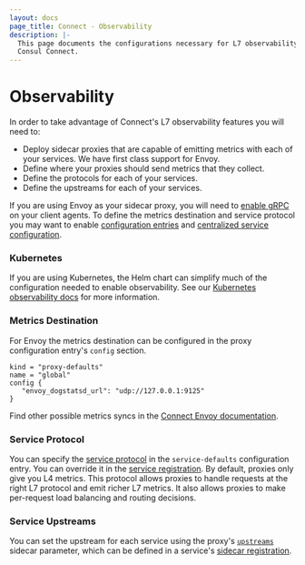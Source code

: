 ```yaml
---
layout: docs
page_title: Connect - Observability
description: |-
  This page documents the configurations necessary for L7 observability using
  Consul Connect.
---
```


# Observability

In order to take advantage of Connect's L7 observability features you will need
to:

- Deploy sidecar proxies that are capable of emitting metrics with each of your
  services. We have first class support for Envoy.
- Define where your proxies should send metrics that they collect.
- Define the protocols for each of your services.
- Define the upstreams for each of your services.

If you are using Envoy as your sidecar proxy, you will need to [enable
gRPC](/docs/agent/config/agent-config-files#grpc_port) on your client agents. To define the
metrics destination and service protocol you may want to enable [configuration
entries](/docs/agent/config/agent-config-files#config_entries) and [centralized service
configuration](/docs/agent/config/agent-config-files#enable_central_service_config).

### Kubernetes
If you are using Kubernetes, the Helm chart can simplify much of the configuration needed to enable observability. See
our [Kubernetes observability docs](/docs/k8s/connect/observability/metrics) for more information.

### Metrics Destination

For Envoy the metrics destination can be configured in the proxy configuration
entry's `config` section.

```
kind = "proxy-defaults"
name = "global"
config {
   "envoy_dogstatsd_url": "udp://127.0.0.1:9125"
}
```

Find other possible metrics syncs in the [Connect Envoy documentation](/docs/connect/proxies/envoy#bootstrap-configuration).

### Service Protocol

You can specify the [service protocol](/docs/connect/config-entries/service-defaults#protocol)
in the `service-defaults` configuration entry. You can override it in the
[service registration](/docs/agent/services). By default, proxies only give
you L4 metrics. This protocol allows proxies to handle requests at the right L7
protocol and emit richer L7 metrics. It also allows proxies to make per-request
load balancing and routing decisions.

### Service Upstreams

You can set the upstream for each service using the proxy's
[`upstreams`](/docs/connect/registration/service-registration#upstreams)
sidecar parameter, which can be defined in a service's [sidecar
registration](/docs/connect/registration/sidecar-service).
